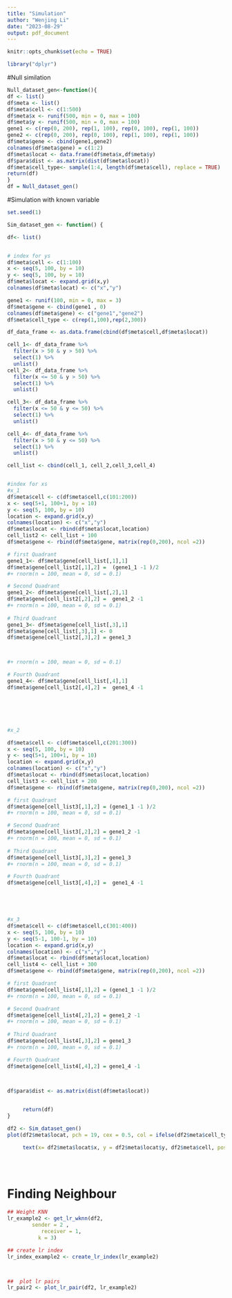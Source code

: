 ```yaml
---
title: "Simulation"
author: "Wenjing Li"
date: "2023-08-29"
output: pdf_document
---
```


```r
knitr::opts_chunk$set(echo = TRUE)

library("dplyr")
```

#Null similation
```r

Null_dataset_gen<-function(){
df <- list()
df$meta <- list()
df$meta$cell <- c(1:500)
df$meta$x <- runif(500, min = 0, max = 100)
df$meta$y <- runif(500, min = 0, max = 100)
gene1 <- c(rep(0, 200), rep(1, 100), rep(0, 100), rep(1, 100))
gene2 <- c(rep(0, 200), rep(0, 100), rep(1, 100), rep(1, 100))
df$meta$gene <- cbind(gene1,gene2)
colnames(df$meta$gene) = c(1:2)
df$meta$locat <- data.frame(df$meta$x,df$meta$y)
df$para$dist <- as.matrix(dist(df$meta$locat))
df$meta$cell_type<- sample(1:4, length(df$meta$cell), replace = TRUE)
return(df)
}
df = Null_dataset_gen()
```


#Simulation with known variable
```r
set.seed(1)

Sim_dataset_gen <- function() {

df<- list()


# index for ys
df$meta$cell <- c(1:100)
x <- seq(5, 100, by = 10)
y <- seq(5, 100, by = 10)
df$meta$locat <- expand.grid(x,y)
colnames(df$meta$locat) <- c("x","y")

gene1 <- runif(100, min = 0, max = 3)
df$meta$gene <- cbind(gene1 , 0)
colnames(df$meta$gene) <- c("gene1","gene2")
df$meta$cell_type <- c(rep(1,100),rep(2,300))

df_data_frame <- as.data.frame(cbind(df$meta$cell,df$meta$locat))

cell_1<- df_data_frame %>%
  filter(x > 50 & y > 50) %>%
  select(1) %>%
  unlist()
cell_2<- df_data_frame %>%
  filter(x <= 50 & y > 50) %>%
  select(1) %>%
  unlist()

cell_3<- df_data_frame %>%
  filter(x <= 50 & y <= 50) %>%
  select(1) %>%
  unlist()

cell_4<- df_data_frame %>%
  filter(x > 50 & y <= 50) %>%
  select(1) %>%
  unlist()

cell_list <- cbind(cell_1, cell_2,cell_3,cell_4)


#index for xs
#x_1
df$meta$cell <- c(df$meta$cell,c(101:200))
x <- seq(5+1, 100+1, by = 10)
y <- seq(5, 100, by = 10)
location <- expand.grid(x,y)
colnames(location) <- c("x","y")
df$meta$locat <- rbind(df$meta$locat,location)
cell_list2 <- cell_list + 100
df$meta$gene <- rbind(df$meta$gene, matrix(rep(0,200), ncol =2))

# first Quadrant
gene1_1<- df$meta$gene[cell_list[,1],1]
df$meta$gene[cell_list2[,1],2] =  (gene1_1 -1 )/2
#+ rnorm(n = 100, mean = 0, sd = 0.1)

# Second Quadrant
gene1_2<- df$meta$gene[cell_list[,2],1]
df$meta$gene[cell_list2[,2],2] =  gene1_2 -1
#+ rnorm(n = 100, mean = 0, sd = 0.1)
  
# Third Quadrant
gene1_3<- df$meta$gene[cell_list[,3],1]
df$meta$gene[cell_list[,3],1] <- 0
df$meta$gene[cell_list2[,3],2] = gene1_3



#+ rnorm(n = 100, mean = 0, sd = 0.1)

# Fourth Quadrant
gene1_4<- df$meta$gene[cell_list[,4],1]
df$meta$gene[cell_list2[,4],2] =  gene1_4 -1






#x_2

df$meta$cell <- c(df$meta$cell,c(201:300))
x <- seq(5, 100, by = 10)
y <- seq(5+1, 100+1, by = 10)
location <- expand.grid(x,y)
colnames(location) <- c("x","y")
df$meta$locat <- rbind(df$meta$locat,location)
cell_list3 <- cell_list + 200
df$meta$gene <- rbind(df$meta$gene, matrix(rep(0,200), ncol =2))

# first Quadrant
df$meta$gene[cell_list3[,1],2] = (gene1_1 -1 )/2
#+ rnorm(n = 100, mean = 0, sd = 0.1)

# Second Quadrant
df$meta$gene[cell_list3[,2],2] = gene1_2 -1
#+ rnorm(n = 100, mean = 0, sd = 0.1)
  
# Third Quadrant
df$meta$gene[cell_list3[,3],2] = gene1_3
#+ rnorm(n = 100, mean = 0, sd = 0.1)

# Fourth Quadrant
df$meta$gene[cell_list3[,4],2] =  gene1_4 -1 





#x_3
df$meta$cell <- c(df$meta$cell,c(301:400))
x <- seq(5, 100, by = 10)
y <- seq(5-1, 100-1, by = 10)
location <- expand.grid(x,y)
colnames(location) <- c("x","y")
df$meta$locat <- rbind(df$meta$locat,location)
cell_list4 <- cell_list + 300
df$meta$gene <- rbind(df$meta$gene, matrix(rep(0,200), ncol =2))

# first Quadrant
df$meta$gene[cell_list4[,1],2] = (gene1_1 -1 )/2
#+ rnorm(n = 100, mean = 0, sd = 0.1)

# Second Quadrant
df$meta$gene[cell_list4[,2],2] = gene1_2 -1
#+ rnorm(n = 100, mean = 0, sd = 0.1)
  
# Third Quadrant
df$meta$gene[cell_list4[,3],2] = gene1_3
#+ rnorm(n = 100, mean = 0, sd = 0.1)

# Fourth Quadrant
df$meta$gene[cell_list4[,4],2] = gene1_4 -1 



df$para$dist <- as.matrix(dist(df$meta$locat))

     
     return(df)
}

df2 <- Sim_dataset_gen()
plot(df2$meta$locat, pch = 19, cex = 0.5, col = ifelse(df2$meta$cell_type %in% "1" , "black", "grey"))

     text(x= df2$meta$locat$x, y = df2$meta$locat$y, df2$meta$cell, pos = 3)

     



```



# Finding Neighbour

```r
## Weight KNN
lr_example2 <- get_lr_wknn(df2,
        sender = 2 ,
           receiver = 1,
          k = 3)

## create lr index 
lr_index_example2 <- create_lr_index(lr_example2)



##  plot lr pairs 
lr_pair2 <- plot_lr_pair(df2, lr_example2)
```


```


```



